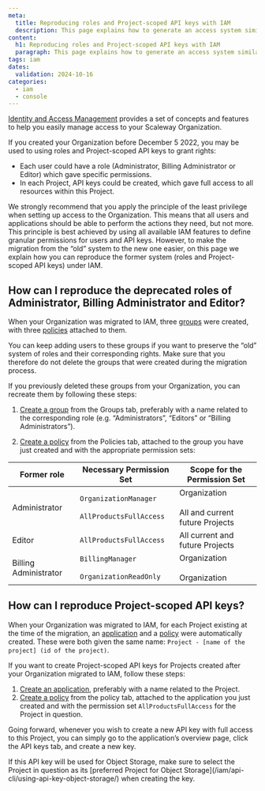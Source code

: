 ```yaml
---
meta:
  title: Reproducing roles and Project-scoped API keys with IAM
  description: This page explains how to generate an access system similar to Scaleway's roles feature and Project-scoped API keys, that existed before IAM.
content:
  h1: Reproducing roles and Project-scoped API keys with IAM
  paragraph: This page explains how to generate an access system similar to Scaleway's roles feature and Project-scoped API keys, that existed before IAM.
tags: iam
dates:
  validation: 2024-10-16
categories:
  - iam
  - console
---
```


[Identity and Access Management](/iam/concepts/) provides a set of concepts and features to help you easily manage access to your Scaleway Organization.

If you created your Organization before December 5 2022, you may be used to using roles and Project-scoped API keys to grant rights:
- Each user could have a role (Administrator, Billing Administrator or Editor) which gave specific permissions.
- In each Project, API keys could be created, which gave full access to all resources within this Project.

We strongly recommend that you apply the principle of the least privilege when setting up access to the Organization. This means that all users and applications should be able to perform the actions they need, but not more. This principle is best achieved by using all available IAM features to define granular permissions for users and API keys. However, to make the migration from the “old” system to the new one easier, on this page we explain how you can reproduce the former system (roles and Project-scoped API keys) under IAM.

## How can I reproduce the deprecated roles of Administrator, Billing Administrator and Editor?

When your Organization was migrated to IAM, three [groups](/iam/concepts/#group) were created, with three [policies](/iam/concepts/#policy) attached to them.

<Lightbox src="scaleway-iam-roles-change.webp" alt="" />

You can keep adding users to these groups if you want to preserve the “old” system of roles and their corresponding rights. Make sure that you therefore do not delete the groups that were created during the migration process.

<Lightbox src="scaleway-iam-invitation-groups.webp" alt="" />

If you previously deleted these groups from your Organization, you can recreate them by following these steps:

1. [Create a group](/iam/how-to/create-group/) from the Groups tab, preferably with a name related to the corresponding role (e.g. “Administrators”, “Editors” or “Billing Administrators”).

2. [Create a policy](/iam/how-to/create-policy/) from the Policies tab, attached to the group you have just created and with the appropriate permission sets:


| Former role           	| Necessary Permission Set                              	| Scope for the Permission Set                         	|
|-----------------------	|-------------------------------------------------------	|------------------------------------------------------	|
| Administrator         	| `OrganizationManager` <br /><br />`AllProductsFullAccess` 	| Organization <br /><br />All and current future Projects 	|
| Editor                	| `AllProductsFullAccess`                               	| All current and future Projects                      	|
| Billing Administrator 	| `BillingManager` <br /><br />`OrganizationReadOnly`       	| Organization <br /><br />Organization                    	|

## How can I reproduce Project-scoped API keys?

When your Organization was migrated to IAM, for each Project existing at the time of the migration, an [application](/iam/concepts/#application) and a [policy](/iam/concepts/#policy) were automatically created. These were both given the same name: `Project - [name of the project] (id of the project)`.

<Lightbox src="scaleway-iam-api-key-change.webp" alt="" />

If you want to create Project-scoped API keys for Projects created after your Organization migrated to IAM, follow these steps:
1. [Create an application](/iam/how-to/create-application/), preferably with a name related to the Project.
2. [Create a policy](/iam/how-to/create-policy/) from the policy tab, attached to the application you just created and with the permission set `AllProductsFullAccess` for the Project in question.

Going forward, whenever you wish to create a new API key with full access to this Project, you can simply go to the application’s overview page, click the API keys tab, and create a new key.

<Message type="important">
If this API key will be used for Object Storage, make sure to select the Project in question as its [preferred Project for Object Storage](/iam/api-cli/using-api-key-object-storage/) when creating the key.
</Message>


